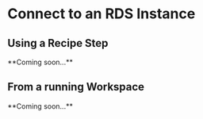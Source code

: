 
# Connect to an RDS Instance

## Using a Recipe Step

<Callout type="info" emoji="ℹ️">
  **Coming soon...**
</Callout>

## From a running Workspace

<Callout type="info" emoji="ℹ️">
  **Coming soon...**
</Callout>
